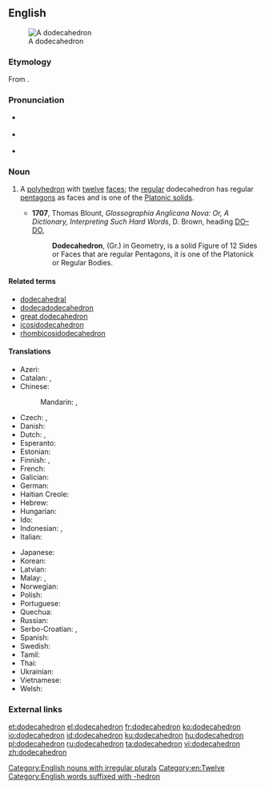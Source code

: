 ==English==

{{was wotd|2007|December|14}}
[[Image:120px-Dodecahedron-slowturn.gif|thumb|A dodecahedron]]

===Etymology===
From {{etyl|grc|en}} {{term|δωδεκάεδρόν||lang=grc}}.

===Pronunciation===
* {{a|UK}} {{IPA|/ˌdəʊdɛkəˈhiːdrən/|/ˌdəʊdɪkəˈhiːdrən/|lang=en}}
* {{a|US}} {{IPA|/ˌdoʊdɛkəˈhiːdrən/|lang=en}}
* {{audio|en-us-dodecahedron.ogg|Audio (US)|lang=en}}

===Noun===
{{en-noun|dodecahedra|dodecahedrons}}

# {{context|geometry|lang=en}} A [[polyhedron]] with [[twelve]] [[face]]s; the [[regular]] dodecahedron has regular [[pentagon]]s as faces and is one of the [[Platonic solid]]s.
#* '''1707''', Thomas Blount, ''Glossographia Anglicana Nova: Or, A Dictionary, Interpreting Such Hard Words'', D. Brown, heading [http://books.google.com/books?id=8jYP-B1Q9a0C&pg=RA2-PT74&dq=dodecahedron+date:1700-1725&lr=&num=20&as_brr=0 DO–DO],
#*: '''Dodecahedron''', (Gr.) in Geometry, is a solid Figure of 12 Sides or Faces that are regular Pentagons, it is one of the Platonick or Regular Bodies.

====Related terms====
* [[dodecahedral]]
* [[dodecadodecahedron]]
* [[great dodecahedron]]
* [[icosidodecahedron]]
* [[rhombicosidodecahedron]]

====Translations====
{{trans-top|a polyhedron with 12 faces}}
* Azeri: {{t|az|dodekaedr}}
* Catalan: {{t|ca|dodecàedre}}, {{t|ca|dodecaedre|m}}
* Chinese:
*: Mandarin: {{t|cmn|正十二面體|sc=Hani}}, {{t+|cmn|正十二面体|tr=zhèngshí'èr miàntǐ|sc=Hani}}
* Czech: {{t+|cs|dvanáctistěn|m}}, {{t+|cs|dodekaedr|m}}
* Danish: {{t|da|dodekaeder}}
* Dutch: {{t+|nl|dodecaëder|m}}, {{t|nl|regelmatig twaalfvlak|n}}
* Esperanto: {{t|eo|dekduedro}}
* Estonian: {{t|et|korrapärane dodekaeeder}}
* Finnish: {{t+|fi|dodekaedri}}, {{t|fi|kaksitoistatahokas}}
* French: {{t+|fr|dodécaèdre|m}}
* Galician: {{t+|gl|dodecaedro|m}}
* German: {{t+|de|Dodekaeder|m}}
* Haitian Creole: {{t|ht|dodekayèd}}
* Hebrew: {{t-|he|תֲּריֹסִרון|tr=t'resárón}} {{t-|he|דּוֹדֶקָהֶדְרוֹן}}
* Hungarian: {{t+|hu|dodekaéder}}
* Ido: {{t+|io|dodekaedro}}
* Indonesian: {{t+|id|dodekahedron}}, {{t|id|bangun bersisi dua belas}}
* Italian: {{t+|it|dodecaedro|m}}
{{trans-mid}}
* Japanese: {{t|ja|正十二面体|tr=せいじゅうにめんたい, seijūni mentai}}
* Korean: {{t|ko|정십이면체|sc=Hang|tr=jeongsib-imyeonche}}
* Latvian: {{t|lv|dodekaedrs|m}}
* Malay: {{t|ms|segi dua puluh}}, {{t|ms|dodekahedron}}
* Norwegian: {{t|no|dodekaeder|n}}
* Polish: {{t|pl|dwunastościan foremny|m}}
* Portuguese: {{t+|pt|dodecaedro|m}}
* Quechua: {{t|qu|chunka iskayniyuq uya}}
* Russian: {{t+|ru|додекаэдр|m|tr=dodɛkáedr}}
* Serbo-Croatian: {{t|sh|додекаедар|m|sc=Cyrl}}, {{t+|sh|dodekaedar|m}}
* Spanish: {{t+|es|dodecaedro|m}}
* Swedish: {{t+|sv|dodekaeder|c}}
* Tamil: {{t|ta|பன்னிரண்டுமுக ஐங்கோணகம்|tr=paṉṉiraṇṭumuka aiṅkōṇakam}}
* Thai: {{t|th|ทรงสิบสองหน้า|tr=song sìp sŏng nâa}}
* Ukrainian: {{t|uk|додекаедр|m|tr=dodekáedr}}
* Vietnamese: {{t|vi|Khối mười hai mặt}}
* Welsh: {{t|cy|dodecahedron}}
{{trans-bottom}}

===External links===
{{projectlinks|wikipedia}}

[[Category:English nouns with irregular plurals]]
[[Category:en:Twelve]]
[[Category:English words suffixed with -hedron]]

[[et:dodecahedron]]
[[el:dodecahedron]]
[[fr:dodecahedron]]
[[ko:dodecahedron]]
[[io:dodecahedron]]
[[id:dodecahedron]]
[[ku:dodecahedron]]
[[hu:dodecahedron]]
[[pl:dodecahedron]]
[[ru:dodecahedron]]
[[ta:dodecahedron]]
[[vi:dodecahedron]]
[[zh:dodecahedron]]